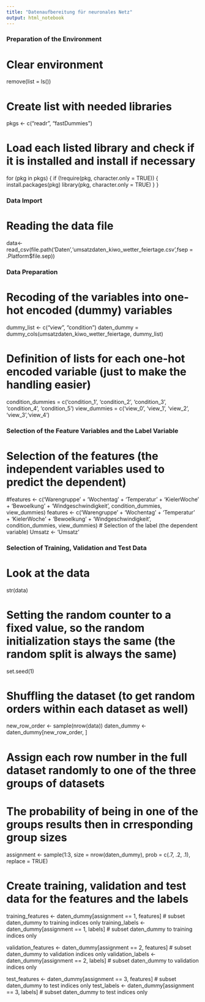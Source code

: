 ```yaml
---
title: "Datenaufbereitung für neuronales Netz"
output: html_notebook
---
```


###################################################
### Preparation of the Environment ####

# Clear environment
remove(list = ls())

# Create list with needed libraries
pkgs <- c("readr", "fastDummies")

# Load each listed library and check if it is installed and install if necessary
for (pkg in pkgs) {
  if (!require(pkg, character.only = TRUE)) {
    install.packages(pkg)
    library(pkg, character.only = TRUE)
  }
}


###################################################
### Data Import ####

# Reading the data file
data<-read_csv(file.path('Daten','umsatzdaten_kiwo_wetter_feiertage.csv',fsep = .Platform$file.sep))

###################################################
### Data Preparation ####

# Recoding of the variables into one-hot encoded (dummy) variables
dummy_list <- c("view", "condition")
daten_dummy = dummy_cols(umsatzdaten_kiwo_wetter_feiertage, dummy_list)

# Definition of lists for each one-hot encoded variable (just to make the handling easier)
condition_dummies = c('condition_1', 'condition_2', 'condition_3', 'condition_4', 'condition_5')
view_dummies = c('view_0', 'view_1', 'view_2', 'view_3','view_4')


###################################################
### Selection of the Feature Variables and the Label Variable ####

# Selection of the features (the independent variables used to predict the dependent)
#features <- c('Warengruppe' + 'Wochentag' + 'Temperatur' + 'KielerWoche' + 
    'Bewoelkung' + 'Windgeschwindigkeit', condition_dummies, view_dummies)
features <- c('Warengruppe' + 'Wochentag' + 'Temperatur' + 'KielerWoche' + 
    'Bewoelkung' + 'Windgeschwindigkeit', condition_dummies, view_dummies)
# Selection of the label (the dependent variable)
Umsatz <- 'Umsatz'


###################################################
### Selection of Training, Validation and Test Data ####

# Look at the data
str(data)

# Setting the random counter to a fixed value, so the random initialization stays the same (the random split is always the same)
set.seed(1)

# Shuffling the dataset (to get random orders within each dataset as well)
new_row_order <- sample(nrow(data))
daten_dummy <- daten_dummy[new_row_order, ]

# Assign each row number in the full dataset randomly to one of the three groups of datasets
# The probability of being in one of the groups results then in crresponding group sizes
assignment <- sample(1:3, size = nrow(daten_dummy), prob = c(.7, .2, .1), replace = TRUE)

# Create training, validation and test data for the features and the labels
training_features <- daten_dummy[assignment == 1, features]    # subset daten_dummy to training indices only
training_labels <- daten_dummy[assignment == 1, labels]    # subset daten_dummy to training indices only

validation_features <- daten_dummy[assignment == 2, features]  # subset daten_dummy to validation indices only
validation_labels <- daten_dummy[assignment == 2, labels]  # subset daten_dummy to validation indices only

test_features <- daten_dummy[assignment == 3, features]   # subset daten_dummy to test indices only
test_labels <- daten_dummy[assignment == 3, labels]   # subset daten_dummy to test indices only